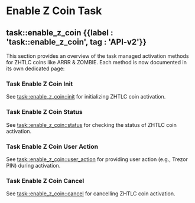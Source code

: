 
# Enable Z Coin Task

## task::enable\_z\_coin {{label : 'task::enable_z_coin', tag : 'API-v2'}}

This section provides an overview of the task managed activation methods for ZHTLC coins like ARRR & ZOMBIE. Each method is now documented in its own dedicated page:

### Task Enable Z Coin Init

See [task::enable\_z\_coin::init](/komodo-defi-framework/api/v20/coin_activation/task_managed/enable_z_coin/init/) for initializing ZHTLC coin activation.

### Task Enable Z Coin Status

See [task::enable\_z\_coin::status](/komodo-defi-framework/api/v20/coin_activation/task_managed/enable_z_coin/status/) for checking the status of ZHTLC coin activation.

### Task Enable Z Coin User Action

See [task::enable\_z\_coin::user\_action](/komodo-defi-framework/api/v20/coin_activation/task_managed/enable_z_coin/user_action/) for providing user action (e.g., Trezor PIN) during activation.

### Task Enable Z Coin Cancel

See [task::enable\_z\_coin::cancel](/komodo-defi-framework/api/v20/coin_activation/task_managed/enable_z_coin/cancel/) for cancelling ZHTLC coin activation.

<TocForIndex />
